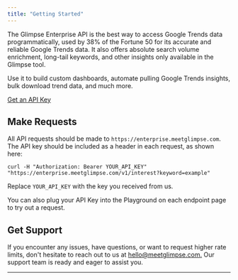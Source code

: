 ```yaml
---
title: "Getting Started"
---
```


The Glimpse Enterprise API is the best way to access Google Trends data programmatically, used by 38% of the Fortune 50 for its accurate and reliable Google Trends data. It also offers absolute search volume enrichment, long-tail keywords, and other insights only available in the Glimpse tool.

Use it to build custom dashboards, automate pulling Google Trends insights, bulk download trend data, and much more.



[Get an API Key](https://meetglimpse.com/#api)

## Make Requests

All API requests should be made to `https://enterprise.meetglimpse.com`. The API key should be included as a header in each request, as shown here:


```
curl -H "Authorization: Bearer YOUR_API_KEY" "https://enterprise.meetglimpse.com/v1/interest?keyword=example"
```

Replace `YOUR_API_KEY` with the key you received from us.

You can also plug your API Key into the Playground on each endpoint page to try out a request.

## Get Support

If you encounter any issues, have questions, or want to request higher rate limits, don't hesitate to reach out to us at [hello@meetglimpse.com.](mailto:hello@meetglimpse.com.) Our support team is ready and eager to assist you.

***
